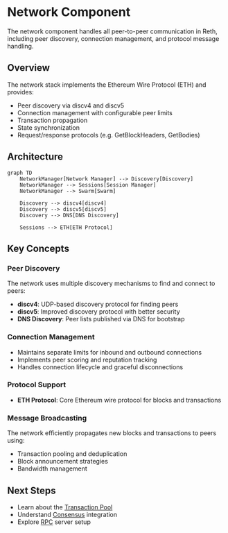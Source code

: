 # Network Component

The network component handles all peer-to-peer communication in Reth, including peer discovery, connection management, and protocol message handling.

## Overview

The network stack implements the Ethereum Wire Protocol (ETH) and provides:
- Peer discovery via discv4 and discv5
- Connection management with configurable peer limits
- Transaction propagation
- State synchronization
- Request/response protocols (e.g. GetBlockHeaders, GetBodies)

## Architecture

```mermaid
graph TD
    NetworkManager[Network Manager] --> Discovery[Discovery]
    NetworkManager --> Sessions[Session Manager]
    NetworkManager --> Swarm[Swarm]
    
    Discovery --> discv4[discv4]
    Discovery --> discv5[discv5]
    Discovery --> DNS[DNS Discovery]
    
    Sessions --> ETH[ETH Protocol]
```

## Key Concepts

### Peer Discovery
The network uses multiple discovery mechanisms to find and connect to peers:
- **discv4**: UDP-based discovery protocol for finding peers
- **discv5**: Improved discovery protocol with better security
- **DNS Discovery**: Peer lists published via DNS for bootstrap

### Connection Management
- Maintains separate limits for inbound and outbound connections
- Implements peer scoring and reputation tracking
- Handles connection lifecycle and graceful disconnections

### Protocol Support
- **ETH Protocol**: Core Ethereum wire protocol for blocks and transactions

### Message Broadcasting
The network efficiently propagates new blocks and transactions to peers using:
- Transaction pooling and deduplication
- Block announcement strategies
- Bandwidth management

## Next Steps

- Learn about the [Transaction Pool](/sdk/node-components/pool)
- Understand [Consensus](/sdk/node-components/consensus) integration
- Explore [RPC](/sdk/node-components/rpc) server setup